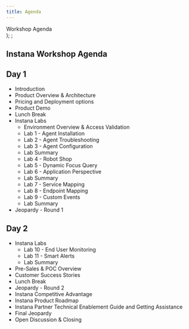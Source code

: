 ```yaml
---
title: Agenda
---
```

  <span>
    Workshop Agenda <br />
  </span>
);
;

##  Instana Workshop Agenda

##  Day 1
- Introduction 
- Product Overview & Architecture
- Pricing and Deployment options
- Product Demo
- Lunch Break 
- Instana Labs
   - Environment Overview & Access Validation  
   - Lab 1 - Agent Installation
   - Lab 2 - Agent Troubleshooting
   - Lab 3 - Agent Configuration
   - Lab Summary
   - Lab 4 - Robot Shop
   - Lab 5 - Dynamic Focus Query
   - Lab 6 - Application Perspective
   - Lab Summary 
   - Lab 7 - Service Mapping
   - Lab 8 - Endpoint Mapping
   - Lab 9 - Custom Events
   - Lab Summary
- Jeopardy - Round 1

##  Day 2

- Instana Labs   
   - Lab 10 - End User Monitoring
   - Lab 11 - Smart Alerts
   - Lab Summary   
- Pre-Sales & POC Overview
- Customer Success Stories
- Lunch Break
- Jeopardy - Round 2
- Instana Competitive Advantage
- Instana Product Roadmap 
- Instana Partner Technical Enablement Guide and Getting Assistance
- Final Jeopardy
- Open Discussion & Closing 

